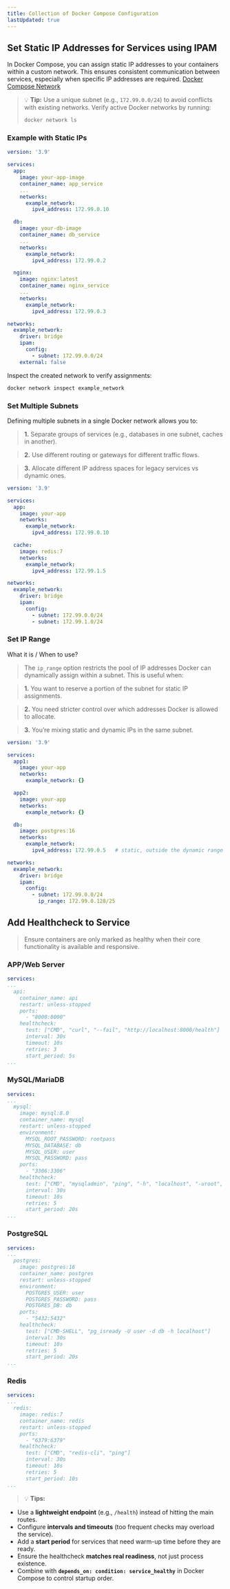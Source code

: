 ```yaml
---
title: Collection of Docker Compose Configuration
lastUpdated: true
---
```


## Set Static IP Addresses for Services using IPAM

In Docker Compose, you can assign static IP addresses to your containers within a custom network. This ensures consistent communication between services, especially when specific IP addresses are required. [Docker Compose Network](https://docs.docker.com/reference/compose-file/networks/)

> 💡 **Tip:**
> Use a unique subnet (e.g., `172.99.0.0/24`) to avoid conflicts with existing networks. Verify active Docker networks by running:
>
> ```sh
> docker network ls
> ```

### Example with Static IPs

```yml
version: '3.9'

services:
  app:
    image: your-app-image
    container_name: app_service
    ...
    networks:
      example_network:
        ipv4_address: 172.99.0.10

  db:
    image: your-db-image
    container_name: db_service
    ...
    networks:
      example_network:
        ipv4_address: 172.99.0.2

  nginx:
    image: nginx:latest
    container_name: nginx_service
    ...
    networks:
      example_network:
        ipv4_address: 172.99.0.3

networks:
  example_network:
    driver: bridge
    ipam:
      config:
        - subnet: 172.99.0.0/24
    external: false
```

Inspect the created network to verify assignments:

```sh
docker network inspect example_network
```
### Set Multiple Subnets

Defining multiple subnets in a single Docker network allows you to:

> **1.** Separate groups of services (e.g., databases in one subnet, caches in another).

> **2.** Use different routing or gateways for different traffic flows.

> **3.** Allocate different IP address spaces for legacy services vs dynamic ones.

```yml
version: '3.9'

services:
  app:
    image: your-app
    networks:
      example_network:
        ipv4_address: 172.99.0.10

  cache:
    image: redis:7
    networks:
      example_network:
        ipv4_address: 172.99.1.5

networks:
  example_network:
    driver: bridge
    ipam:
      config:
        - subnet: 172.99.0.0/24
        - subnet: 172.99.1.0/24

```

### Set IP Range

What it is / When to use?

> The `ip_range` option restricts the pool of IP addresses Docker can dynamically assign within a subnet.
This is useful when:

> **1.** You want to reserve a portion of the subnet for static IP assignments.

> **2.** You need stricter control over which addresses Docker is allowed to allocate.

> **3.** You’re mixing static and dynamic IPs in the same subnet.

```yml
version: '3.9'

services:
  app1:
    image: your-app
    networks:
      example_network: {}

  app2:
    image: your-app
    networks:
      example_network: {}

  db:
    image: postgres:16
    networks:
      example_network:
        ipv4_address: 172.99.0.5   # static, outside the dynamic range

networks:
  example_network:
    driver: bridge
    ipam:
      config:
        - subnet: 172.99.0.0/24
          ip_range: 172.99.0.128/25
```

## Add Healthcheck to Service

> Ensure containers are only marked as healthy when their core functionality is available and responsive.  

### APP/Web Server

```yml
services:
...
  api:
    container_name: api
    restart: unless-stopped
    ports:
      - "8000:8000"
    healthcheck:
      test: ["CMD", "curl", "--fail", "http://localhost:8000/health"]
      interval: 30s
      timeout: 10s
      retries: 3
      start_period: 5s
...
```

### MySQL/MariaDB

```yml
services:
...
  mysql:
    image: mysql:8.0
    container_name: mysql
    restart: unless-stopped
    environment:
      MYSQL_ROOT_PASSWORD: rootpass
      MYSQL_DATABASE: db
      MYSQL_USER: user
      MYSQL_PASSWORD: pass
    ports:
      - "3306:3306"
    healthcheck:
      test: ["CMD", "mysqladmin", "ping", "-h", "localhost", "-uroot", "-prootpass"]
      interval: 30s
      timeout: 10s
      retries: 5
      start_period: 20s
...
```

### PostgreSQL

```yml
services:
...
  postgres:
    image: postgres:16
    container_name: postgres
    restart: unless-stopped
    environment:
      POSTGRES_USER: user
      POSTGRES_PASSWORD: pass
      POSTGRES_DB: db
    ports:
      - "5432:5432"
    healthcheck:
      test: ["CMD-SHELL", "pg_isready -U user -d db -h localhost"]
      interval: 30s
      timeout: 10s
      retries: 5
      start_period: 20s
...
```

### Redis

```yml
services:
...
  redis:
    image: redis:7
    container_name: redis
    restart: unless-stopped
    ports:
      - "6379:6379"
    healthcheck:
      test: ["CMD", "redis-cli", "ping"]
      interval: 30s
      timeout: 10s
      retries: 5
      start_period: 10s
...
```

> 💡 **Tips:**

- Use a **lightweight endpoint** (e.g., `/health`) instead of hitting the main routes.  
- Configure **intervals and timeouts** (too frequent checks may overload the service).  
- Add a **start period** for services that need warm-up time before they are ready.  
- Ensure the healthcheck **matches real readiness**, not just process existence.  
- Combine with **`depends_on: condition: service_healthy`** in Docker Compose to control startup order.  
